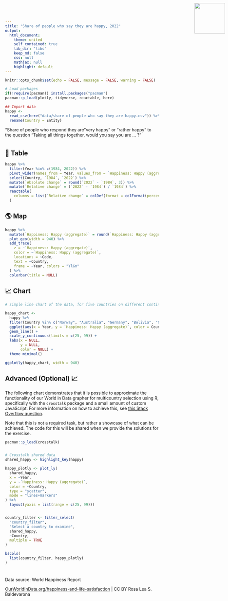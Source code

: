 ```yaml
---
title: "Share of people who say they are happy, 2022"
output: 
  html_document:
    theme: united
    self_contained: true
    lib_dir: "libs"
    keep_md: false
    css: null
    mathjax: null
    highlight: default
---
```


<img src="Our_World_in_Data_logo.png" style='width: 100px; position:absolute; top:0; right:0; padding:10px;'/>

<link href='https://fonts.googleapis.com/css?family=Playfair Display' rel='stylesheet'>
<style>
h1 {
    font-family: Playfair Display, Georgia, Times New Roman, "Liberation Serif", serif;
}
</style>

```r
knitr::opts_chunk$set(echo = FALSE, message = FALSE, warning = FALSE)

# Load packages 
if(!require(pacman)) install.packages("pacman")
pacman::p_load(plotly, tidyverse, reactable, here)
```

```r
## Import data
happy <- 
  read_csv(here("data/share-of-people-who-say-they-are-happy.csv")) %>% 
  rename(Country = Entity)
```

"Share of people who respond they are "very happy" or "rather happy" to the question "Taking all things together, would you say you are … ?"

# {.tabset}

## 🔢 Table

```r
happy %>% 
  filter(Year %in% c(1984, 2022)) %>% 
  pivot_wider(names_from = Year, values_from = `Happiness: Happy (aggregate)`, id_cols = Country) %>% 
  select(Country, `1984`, `2022`) %>% 
  mutate(`Absolute change` = round(`2022` - `1984`, 3)) %>% 
  mutate(`Relative change` = (`2022` - `1984`) / `1984`) %>% 
  reactable(
    columns = list(`Relative change` = colDef(format = colFormat(percent = TRUE, digits = 1))) 
  )
```

## 🌎 Map

```r
happy %>% 
  mutate(`Happiness: Happy (aggregate)` = round(`Happiness: Happy (aggregate)`, 2)) %>%
  plot_geo(width = 940) %>% 
  add_trace(
    z = ~`Happiness: Happy (aggregate)`,
    color = ~`Happiness: Happy (aggregate)`,
    locations = ~Code,
    text = ~Country,
    frame = ~Year, colors = "YlGn"
  ) %>% 
  colorbar(title = NULL)
```


## 📈 Chart

```r
# simple line chart of the data, for five countries on different continents (ggplot, piped into ggplotly)

happy_chart <- 
  happy %>% 
  filter(Country %in% c("Norway", "Australia", "Germany", "Bolivia", "Colombia", "Bhutan")) %>%
  ggplot(aes(x = Year, y = `Happiness: Happy (aggregate)`, color = Country)) +
  geom_line() +
  scale_y_continuous(limits = c(25, 99)) +
  labs(x = NULL,
       y = NULL, 
       color = NULL) +
  theme_minimal() 

ggplotly(happy_chart, width = 940)
```

## Advanced (Optional) 📈

The following chart demonstrates that it is possible to approximate the functionality of our World in Data grapher for multicountry selection using R, specifically with the `crosstalk` package and a small amount of custom JavaScript. For more information on how to achieve this, see [this Stack Overflow question](https://stackoverflow.com/questions/67058016/how-to-set-default-values-in-filter-select-in-crosstalk-in-r-plotly).

Note that this is not a required task, but rather a showcase of what can be achieved. The code for this will be shared when we provide the solutions for the exercise.

```r
pacman::p_load(crosstalk)


# Crosstalk shared data
shared_happy <- highlight_key(happy)

happy_plotly <- plot_ly(
  shared_happy, 
  x = ~Year, 
  y = ~`Happiness: Happy (aggregate)`, 
  color = ~Country, 
  type = "scatter", 
  mode = "lines+markers"
) %>%
  layout(yaxis = list(range = c(25, 99)))


country_filter <- filter_select(
  "country_filter", 
  "Select a country to examine", 
  shared_happy, 
  ~Country, 
  multiple = TRUE
)

bscols(
  list(country_filter, happy_plotly)
)
```

<script>
function filter_default() {
  var default_countries = ["Norway", "Australia", "Germany", "Bolivia", "Colombia", "Bhutan"]; // Set default countries here
  document.getElementById("country_filter").getElementsByClassName("selectized")[0].selectize.setValue(default_countries, false);
}
window.onload = filter_default;
</script>


# {.unlisted}

Data source: World Happiness Report

[OurWorldInData.org/happiness-and-life-satisfaction](https://ourworldindata.org/grapher/happiness-cantril-ladder) | CC BY Rosa Lea S. Baldevarona



